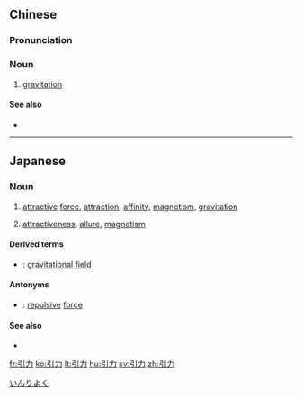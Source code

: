 ==Chinese==
{{zh-forms}}

===Pronunciation===
{{zh-pron
|m=yǐnlì
|c=jan5 lik6
|mn=ín-le̍k
|cat=noun
}}

===Noun===
{{zh-noun}}

# [[gravitation]]

====See also====
* {{zh-l|重力}}

----

==Japanese==
{{ja-kanjitab|いん|りょく|yomi=on}}

===Noun===
{{ja-noun|いんりょく}}

# [[attractive]] [[force]], [[attraction]], [[affinity]], [[magnetism]], [[gravitation]]
# {{qualifier|metaphoric}} [[attractiveness]], [[allure]], [[magnetism]]

====Derived terms====
* {{ja-r|引力圏|いんりょくけん}}: [[gravitational field]]

====Antonyms====
* {{ja-r|斥力|せきりょく}}: [[repulsive]] [[force]]

====See also====
* {{pedialite|lang=ja}}

[[Category:ja:Physics|いんりよく]]

[[fr:引力]]
[[ko:引力]]
[[lt:引力]]
[[hu:引力]]
[[sv:引力]]
[[zh:引力]]